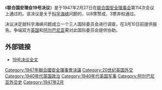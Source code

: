{{Infobox UN resolution
|number = 19
|organ = SC
|date = 2月27日
|year = 1947年
|meeting = 114
|code = S/RES/19
|document = 
|for = 8
|abstention = 3
|against = 0
|subject = 科孚海峡事件
|result = 通过 
|image = 
|caption = 
}}
《'''联合国安理会19号决议'''》是于1947年2月27日在[[联合国安全理事会|联合国安全理事会]]第114次会议上通过的。该决议是关于[[科孚海峡|科孚海峡]]问题的，以8票赞成，3票弃权通过。

决议决定就科孚海峡问题成立一个三人国际委员会进行调查，在3月10日前提供报告。争端双方[[英国|英国]]和[[阿尔巴尼亚|阿尔巴尼亚]]需对此国际委员会提供协助。

==外部链接==
*[http://daccessdds.un.org/doc/RESOLUTION/GEN/NR0/042/34/IMG/NR004234.pdf?OpenElement 19号决议全文]{{dead link|date=2018年4月 |bot=InternetArchiveBot |fix-attempted=yes }}

{{UN-stub}}
{{UNSCR 1947}}

[[Category:1947年聯合國安全理事會決議|Category:1947年聯合國安全理事會決議]]
[[Category:20世纪英国外交|Category:20世纪英国外交]]
[[Category:1940年代英国政治|Category:1940年代英国政治]]
[[Category:1940年代英国军事|Category:1940年代英国军事]]
[[Category:阿尔巴尼亚外交史|Category:阿尔巴尼亚外交史]]
[[Category:1947年2月|Category:1947年2月]]